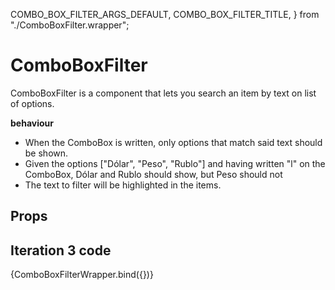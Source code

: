   COMBO_BOX_FILTER_ARGS_DEFAULT,
  COMBO_BOX_FILTER_TITLE,
} from "./ComboBoxFilter.wrapper";

<Meta component={ComboBoxFilter} title={COMBO_BOX_FILTER_TITLE} />

# ComboBoxFilter

ComboBoxFilter is a component that lets you search an item by text on list of options.

**behaviour**

- When the ComboBox is written, only options that match said text should be shown.
- Given the options ["Dólar", "Peso", "Rublo"] and having written "l" on the ComboBox, Dólar and Rublo should show, but Peso
  should not
- The text to filter will be highlighted in the items.

## Props

<ArgsTable of={ComboBoxFilter} />

## Iteration 3 code

<Canvas withSource="open">
  <Story name="Default" args={COMBO_BOX_FILTER_ARGS_DEFAULT}>
    {ComboBoxFilterWrapper.bind({})}
  </Story>
</Canvas>
